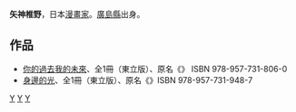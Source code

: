 {{japanese|japanese=矢神 しいの|kana=やがみ しいの|romaji=Yagami Shiino}}{{漫畫}}
'''矢神椎野'''{{BD||2月20日|catIdx=Yagami Shīno}}，日本[[漫畫家|漫畫家]]。[[廣島縣|廣島縣]]出身。

==作品==
* [[你的過去我的未來|你的過去我的未來]]、全1冊（東立版）、原名《{{lang|ja|君の病 僕の未来}}》 ISBN 978-957-731-806-0
* [[身邊的光|身邊的光]]、全1冊（東立版）、原名《{{lang|ja|アプローチライト}}》ISBN 978-957-731-948-7

[[Category:日本漫画家|Y]]
[[Category:BL漫画家|Y]]
[[Category:廣島縣出身人物|Y]]
{{manga-stub}}